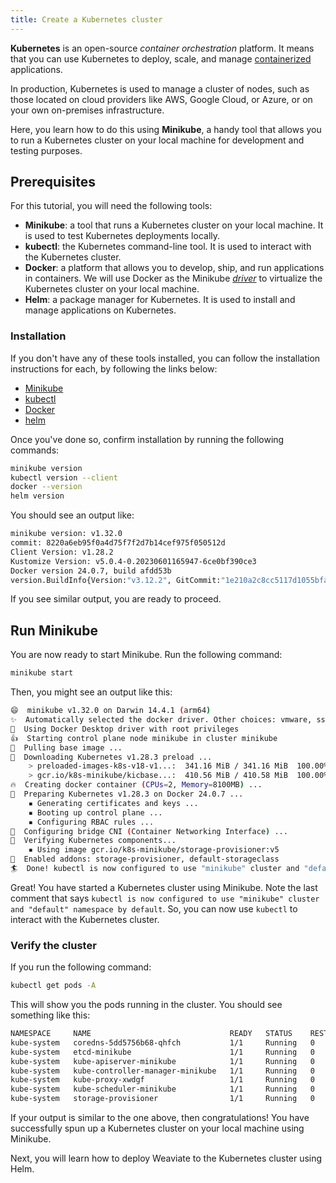```yaml
---
title: Create a Kubernetes cluster
---
```


**Kubernetes** is an open-source *container orchestration* platform. It means that you can use Kubernetes to deploy, scale, and manage [containerized](https://www.docker.com/resources/what-container/) applications.

In production, Kubernetes is used to manage a cluster of nodes, such as those located on cloud providers like AWS, Google Cloud, or Azure, or on your own on-premises infrastructure.

Here, you learn how to do this using **Minikube**, a handy tool that allows you to run a Kubernetes cluster on your local machine for development and testing purposes.

## <i class="fa-solid fa-square-chevron-right"></i> Prerequisites

For this tutorial, you will need the following tools:

- **Minikube**: a tool that runs a Kubernetes cluster on your local machine. It is used to test Kubernetes deployments locally.
- **kubectl**: the Kubernetes command-line tool. It is used to interact with the Kubernetes cluster.
- **Docker**: a platform that allows you to develop, ship, and run applications in containers. We will use Docker as the Minikube [*driver*](https://minikube.sigs.k8s.io/docs/drivers/) to virtualize the Kubernetes cluster on your local machine.
- **Helm**: a package manager for Kubernetes. It is used to install and manage applications on Kubernetes.

### <i class="fa-solid fa-code"></i> Installation

If you don't have any of these tools installed, you can follow the installation instructions for each, by following the links below:

- [Minikube](https://minikube.sigs.k8s.io/docs/start/)
- [kubectl](https://kubernetes.io/docs/tasks/tools/#kubectl)
- [Docker](https://docs.docker.com/get-docker/)
- [helm](https://helm.sh/docs/intro/install/)

Once you've done so, confirm installation by running the following commands:

```bash
minikube version
kubectl version --client
docker --version
helm version
```

You should see an output like:

```bash
minikube version: v1.32.0
commit: 8220a6eb95f0a4d75f7f2d7b14cef975f050512d
Client Version: v1.28.2
Kustomize Version: v5.0.4-0.20230601165947-6ce0bf390ce3
Docker version 24.0.7, build afdd53b
version.BuildInfo{Version:"v3.12.2", GitCommit:"1e210a2c8cc5117d1055bfaa5d40f51bbc2e345e", GitTreeState:"clean", GoVersion:"go1.20.6"}
```

If you see similar output, you are ready to proceed.

## <i class="fa-solid fa-square-chevron-right"></i> Run Minikube

You are now ready to start Minikube. Run the following command:

```bash
minikube start
```

Then, you might see an output like this:

```bash
😄  minikube v1.32.0 on Darwin 14.4.1 (arm64)
✨  Automatically selected the docker driver. Other choices: vmware, ssh
📌  Using Docker Desktop driver with root privileges
👍  Starting control plane node minikube in cluster minikube
🚜  Pulling base image ...
💾  Downloading Kubernetes v1.28.3 preload ...
    > preloaded-images-k8s-v18-v1...:  341.16 MiB / 341.16 MiB  100.00% 42.00 M
    > gcr.io/k8s-minikube/kicbase...:  410.56 MiB / 410.58 MiB  100.00% 42.28 M
🔥  Creating docker container (CPUs=2, Memory=8100MB) ...
🐳  Preparing Kubernetes v1.28.3 on Docker 24.0.7 ...
    ▪ Generating certificates and keys ...
    ▪ Booting up control plane ...
    ▪ Configuring RBAC rules ...
🔗  Configuring bridge CNI (Container Networking Interface) ...
🔎  Verifying Kubernetes components...
    ▪ Using image gcr.io/k8s-minikube/storage-provisioner:v5
🌟  Enabled addons: storage-provisioner, default-storageclass
🏄  Done! kubectl is now configured to use "minikube" cluster and "default" namespace by default
```

Great! You have started a Kubernetes cluster using Minikube. Note the last comment that says `kubectl is now configured to use "minikube" cluster and "default" namespace by default`. So, you can now use `kubectl` to interact with the Kubernetes cluster.

### <i class="fa-solid fa-code"></i> Verify the cluster

If you run the following command:

```bash
kubectl get pods -A
```

This will show you the pods running in the cluster. You should see something like this:

```bash
NAMESPACE     NAME                               READY   STATUS    RESTARTS   AGE
kube-system   coredns-5dd5756b68-qhfch           1/1     Running   0          26s
kube-system   etcd-minikube                      1/1     Running   0          42s
kube-system   kube-apiserver-minikube            1/1     Running   0          40s
kube-system   kube-controller-manager-minikube   1/1     Running   0          42s
kube-system   kube-proxy-xwdgf                   1/1     Running   0          26s
kube-system   kube-scheduler-minikube            1/1     Running   0          40s
kube-system   storage-provisioner                1/1     Running   0          39s
```

If your output is similar to the one above, then congratulations! You have successfully spun up a Kubernetes cluster on your local machine using Minikube.

Next, you will learn how to deploy Weaviate to the Kubernetes cluster using Helm.



<GiscusDocComment />
